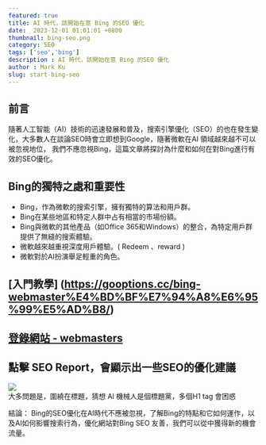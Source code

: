 ---
featured: true
title: AI 時代，該開始在意 Bing 的SEO 優化
date:  2023-12-01 01:01:01 +0800
thumbnail: bing-seo.png
category: SEO
tags: ['seo','bing']
description : AI 時代，該開始在意 Bing 的SEO 優化
author : Mark Ku
slug: start-bing-seo
---
## 前言
隨著人工智能（AI）技術的迅速發展和普及，搜索引擎優化（SEO）的也在發生變化，大多數人在談論SEO時會立即想到Google，隨著微軟在AI 領域越來越不可以被忽視地位，
我們不應忽視Bing，這篇文章將探討為什麼和如何在對Bing進行有效的SEO優化。

## Bing的獨特之處和重要性
* Bing，作為微軟的搜索引擎，擁有獨特的算法和用戶群。
* Bing在某些地區和特定人群中占有相當的市場份額。
* Bing與微軟的其他產品（如Office 365和Windows）的整合，為特定用戶群提供了無縫的搜索體驗。
* 微軟越來越重視深度用戶體驗。( Redeem 、reward )
* 微軟對於AI扮演舉足輕重的角色。

## [入門教學] (https://gooptions.cc/bing-webmaster%E4%BD%BF%E7%94%A8%E6%95%99%E5%AD%B8/)
## [登錄網站 - webmasters](https://www.bing.com/webmasters/)

## 點擊 SEO Report，會顯示出一些SEO的優化建議
![](1.jpg)  
大多問題是，圍繞在標題，猜想 AI 機械人是個標題黨，多個H1 tag 會困惑

結論：
Bing的SEO優化在AI時代不應被忽視，了解Bing的特點和它如何運作，以及AI如何影響搜索行為，優化網站對Bing SEO 友善，我們可以從中獲得新的機會流量。


